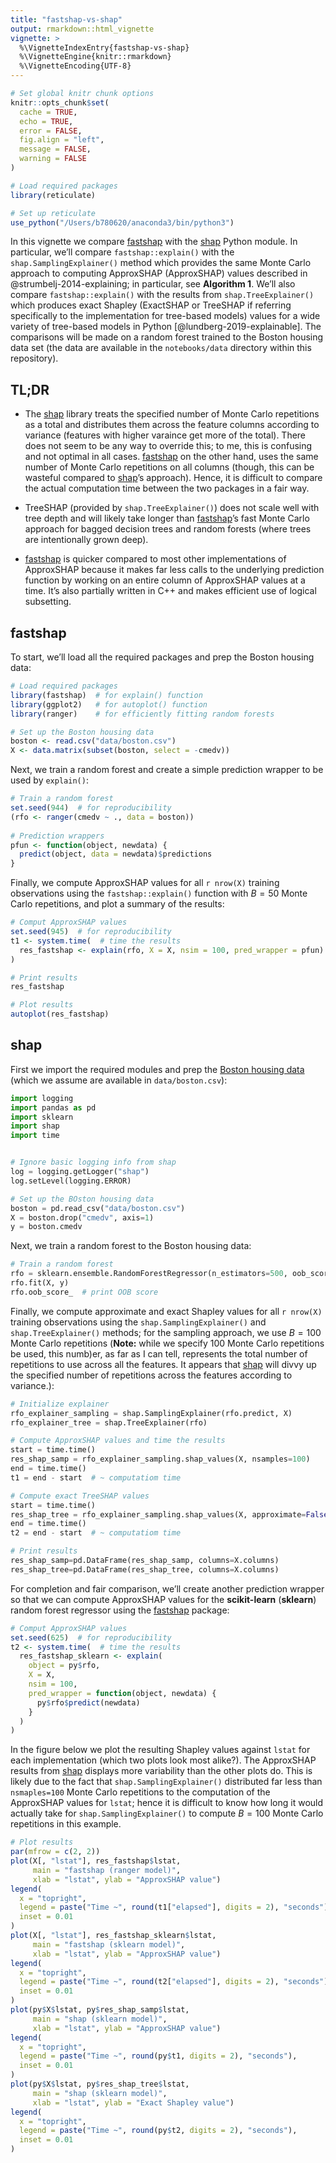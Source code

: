 ```yaml
---
title: "fastshap-vs-shap"
output: rmarkdown::html_vignette
vignette: >
  %\VignetteIndexEntry{fastshap-vs-shap}
  %\VignetteEngine{knitr::rmarkdown}
  %\VignetteEncoding{UTF-8}
---
```



```r
# Set global knitr chunk options
knitr::opts_chunk$set(
  cache = TRUE,
  echo = TRUE,
  error = FALSE,
  fig.align = "left",
  message = FALSE,
  warning = FALSE
)

# Load required packages
library(reticulate)

# Set up reticulate
use_python("/Users/b780620/anaconda3/bin/python3")
```

In this vignette we compare [fastshap](https://github.com/bgreenwell/fastshap) with the [shap](https://github.com/slundberg/shap) Python module. In particular, we'll compare `fastshap::explain()` with the `shap.SamplingExplainer()` method which provides the same Monte Carlo approach to computing ApproxSHAP (ApproxSHAP) values described in @strumbelj-2014-explaining; in particular, see **Algorithm 1**. We'll also compare `fastshap::explain()` with the results from `shap.TreeExplainer()` which produces exact Shapley (ExactSHAP or TreeSHAP if referring specifically to the implementation for tree-based models) values for a wide variety of tree-based models in Python [@lundberg-2019-explainable]. The comparisons will be made on a random forest trained to the Boston housing data set (the data are available in the `notebooks/data` directory within this repository).


## TL;DR

* The [shap](https://github.com/slundberg/shap) library treats the specified number of Monte Carlo repetitions as a total and distributes them across the feature columns according to variance (features with higher varaince get more of the total). There does not seem to be any way to override this; to me, this is confusing and not optimal in all cases. [fastshap](https://github.com/bgreenwell/fastshap) on the other hand, uses the same number of Monte Carlo repetitions on all columns (though, this can be wasteful compared to [shap](https://github.com/slundberg/shap)'s approach). Hence, it is difficult to compare the actual computation time between the two packages in a fair way.

* TreeSHAP (provided by `shap.TreeExplainer()`) does not scale well with tree depth and will likely take longer than [fastshap](https://github.com/bgreenwell/fastshap)'s fast Monte Carlo approach for bagged decision trees and random forests (where trees are intentionally grown deep).

* [fastshap](https://github.com/bgreenwell/fastshap) is quicker compared to most other implementations of ApproxSHAP because it makes far less calls to the underlying prediction function by working on an entire column of ApproxSHAP values at a time. It's also partially written in C++ and makes efficient use of logical subsetting.


## fastshap

To start, we'll load all the required packages and prep the Boston housing data: 

```r
# Load required packages
library(fastshap)  # for explain() function
library(ggplot2)   # for autoplot() function
library(ranger)    # for efficiently fitting random forests

# Set up the Boston housing data
boston <- read.csv("data/boston.csv")
X <- data.matrix(subset(boston, select = -cmedv))
```

Next, we train a random forest and create a simple prediction wrapper to be used by `explain()`:

```r
# Train a random forest
set.seed(944)  # for reproducibility
(rfo <- ranger(cmedv ~ ., data = boston))
 
# Prediction wrappers
pfun <- function(object, newdata) {
  predict(object, data = newdata)$predictions
}
```

Finally, we compute ApproxSHAP values for all `r nrow(X)` training observations using the `fastshap::explain()` function with $B = 50$ Monte Carlo repetitions, and plot a summary of the results:

```r
# Comput ApproxSHAP values
set.seed(945)  # for reproducibility
t1 <- system.time(  # time the results
  res_fastshap <- explain(rfo, X = X, nsim = 100, pred_wrapper = pfun)
)

# Print results
res_fastshap

# Plot results
autoplot(res_fastshap)
```


## shap

First we import the required modules and prep the [Boston housing data](https://www.rdocumentation.org/packages/pdp/versions/0.7.0/topics/boston) (which we assume are available in `data/boston.csv`):
 
```python
import logging
import pandas as pd
import sklearn
import shap
import time


# Ignore basic logging info from shap
log = logging.getLogger("shap")
log.setLevel(logging.ERROR)

# Set up the BOston housing data
boston = pd.read_csv("data/boston.csv")
X = boston.drop("cmedv", axis=1)
y = boston.cmedv
```

Next, we train a random forest to the Boston housing data:

```python
# Train a random forest
rfo = sklearn.ensemble.RandomForestRegressor(n_estimators=500, oob_score=True, random_state=822)
rfo.fit(X, y)
rfo.oob_score_  # print OOB score
```

Finally, we compute approximate and exact Shapley values for all `r nrow(X)` training observations using the `shap.SamplingExplainer()` and `shap.TreeExplainer()` methods; for the sampling approach, we use $B = 100$ Monte Carlo repetitions (**Note:** while we specify 100 Monte Carlo repetitions be used, this numb)er, as far as I can tell, represents the total number of repetitions to use across all the features. It appears that [shap](https://github.com/slundberg/shap) will divvy up the specified number of repetitions across the features according to variance.):

```python
# Initialize explainer
rfo_explainer_sampling = shap.SamplingExplainer(rfo.predict, X)
rfo_explainer_tree = shap.TreeExplainer(rfo)

# Compute ApproxSHAP values and time the results
start = time.time()
res_shap_samp = rfo_explainer_sampling.shap_values(X, nsamples=100)
end = time.time()
t1 = end - start  # ~ computatiom time

# Compute exact TreeSHAP values
start = time.time()
res_shap_tree = rfo_explainer_sampling.shap_values(X, approximate=False)
end = time.time()
t2 = end - start  # ~ computatiom time

# Print results
res_shap_samp=pd.DataFrame(res_shap_samp, columns=X.columns)
res_shap_tree=pd.DataFrame(res_shap_tree, columns=X.columns)
```

For completion and fair comparison, we'll create another prediction wrapper so that we can compute ApproxSHAP values for the **scikit-learn** (**sklearn**) random forest regressor using the [fastshap](https://github.com/bgreenwell/fastshap) package:

```r
# Comput ApproxSHAP values
set.seed(625)  # for reproducibility
t2 <- system.time(  # time the results
  res_fastshap_sklearn <- explain(
    object = py$rfo, 
    X = X, 
    nsim = 100, 
    pred_wrapper = function(object, newdata) {
      py$rfo$predict(newdata)
    }
  )
)
```

In the figure below we plot the resulting Shapley values against `lstat` for each implementation (which two plots look most alike?). The ApproxSHAP results from [shap](https://github.com/slundberg/shap) displays more variability than the other plots do. This is likely due to the fact that `shap.SamplingExplainer()` distributed far less than `nsmaples=100` Monte Carlo repetitions to the computation of the ApproxSHAP values for `lstat`; hence it is difficult to know how long it would actually take for `shap.SamplingExplainer()` to compute $B = 100$ Monte Carlo repetitions in this example.

```r
# Plot results
par(mfrow = c(2, 2))
plot(X[, "lstat"], res_fastshap$lstat,
     main = "fastshap (ranger model)", 
     xlab = "lstat", ylab = "ApproxSHAP value")
legend(
  x = "topright",
  legend = paste("Time ~", round(t1["elapsed"], digits = 2), "seconds"),
  inset = 0.01
)
plot(X[, "lstat"], res_fastshap_sklearn$lstat,
     main = "fastshap (sklearn model)", 
     xlab = "lstat", ylab = "ApproxSHAP value")
legend(
  x = "topright",
  legend = paste("Time ~", round(t2["elapsed"], digits = 2), "seconds"),
  inset = 0.01
)
plot(py$X$lstat, py$res_shap_samp$lstat,
     main = "shap (sklearn model)", 
     xlab = "lstat", ylab = "ApproxSHAP value")
legend(
  x = "topright",
  legend = paste("Time ~", round(py$t1, digits = 2), "seconds"),
  inset = 0.01
)
plot(py$X$lstat, py$res_shap_tree$lstat,
     main = "shap (sklearn model)", 
     xlab = "lstat", ylab = "Exact Shapley value")
legend(
  x = "topright",
  legend = paste("Time ~", round(py$t2, digits = 2), "seconds"),
  inset = 0.01
)
```
